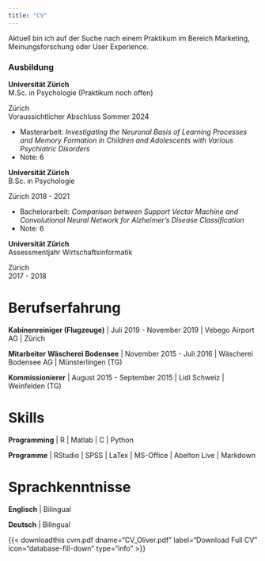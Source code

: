 ```yaml
---
title: "CV"
---
```


Aktuell bin ich auf der Suche nach einem Praktikum im Bereich Marketing, Meinungsforschung oder User Experience.



### Ausbildung

::: {.d-flex .justify-content-between}
::: {}
**Universität Zürich**  
M.Sc. in Psychologie
(Praktikum noch offen)
:::
::: {.text-end}
Zürich  
Voraussichtlicher Abschluss Sommer 2024
:::
:::
- Masterarbeit: *Investigating the Neuronal Basis of Learning Processes and Memory Formation in Children and Adolescents with Various Psychiatric Disorders*
- Note: 6

::: {.d-flex .justify-content-between}
::: {}
**Universität Zürich**  
B.Sc. in Psychologie
:::
::: {.text-end}
Zürich 
2018 - 2021
:::
:::
- Bachelorarbeit: *Comparison between Support Vector Machine and Convolutional Neural Network for Alzheimer's Disease Classification*
- Note: 6

::: {.d-flex .justify-content-between}
::: {}
**Universität Zürich**  
Assessmentjahr Wirtschaftsinformatik
:::
::: {.text-end}
Zürich  
2017 - 2018
:::
:::

::: panel-tabset


# Berufserfahrung

**Kabinenreiniger (Flugzeuge)** \| Juli 2019 - November 2019 \| Vebego Airport AG \| Zürich

**Mitarbeiter Wäscherei Bodensee** \| November 2015 - Juli 2016 \| Wäscherei Bodensee AG \| Münsterlingen (TG)

**Kommissionierer** \| August 2015 - September 2015 \| Lidl Schweiz \| Weinfelden (TG)

# Skills

**Programming** \| R \| Matlab \| C \| Python

**Programme** \| RStudio \| SPSS \| LaTex \| MS-Office \| Abelton Live \| Markdown

# Sprachkenntnisse

**Englisch** \| Bilingual

**Deutsch** \| Bilingual
:::


{{< downloadthis cvm.pdf dname="CV_Oliver.pdf" label="Download Full CV" icon="database-fill-down" type="info" >}}



